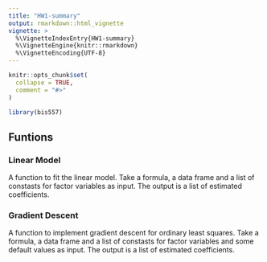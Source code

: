 ```yaml
---
title: "HW1-summary"
output: rmarkdown::html_vignette
vignette: >
  %\VignetteIndexEntry{HW1-summary}
  %\VignetteEngine{knitr::rmarkdown}
  %\VignetteEncoding{UTF-8}
---
```


```r
knitr::opts_chunk$set(
  collapse = TRUE,
  comment = "#>"
)
```

```r
library(bis557)
```

## Funtions

### Linear Model
A function to fit the linear model. Take a formula, a data frame and a list of constasts for factor variables as input. The output is a list of estimated coefficients.

### Gradient Descent
A function to implement gradient descent for ordinary least squares. Take a formula, a data frame and a list of constasts for factor variables and some default values as input. The output is a list of estimated coefficients.
